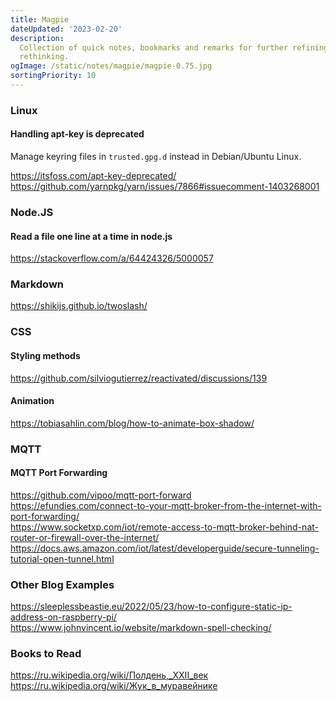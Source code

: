 ```yaml
---
title: Magpie
dateUpdated: '2023-02-20'
description:
  Collection of quick notes, bookmarks and remarks for further refining and
  rethinking.
ogImage: /static/notes/magpie/magpie-0.75.jpg
sortingPriority: 10
---
```


### Linux

#### Handling apt-key is deprecated

Manage keyring files in `trusted.gpg.d` instead in Debian/Ubuntu Linux.

https://itsfoss.com/apt-key-deprecated/<br />
https://github.com/yarnpkg/yarn/issues/7866#issuecomment-1403268001

### Node.JS

#### Read a file one line at a time in node.js

https://stackoverflow.com/a/64424326/5000057

### Markdown

https://shikijs.github.io/twoslash/

### CSS

#### Styling methods

https://github.com/silviogutierrez/reactivated/discussions/139

#### Animation

https://tobiasahlin.com/blog/how-to-animate-box-shadow/

### MQTT

#### MQTT Port Forwarding

https://github.com/vipoo/mqtt-port-forward<br />
https://efundies.com/connect-to-your-mqtt-broker-from-the-internet-with-port-forwarding/<br />
https://www.socketxp.com/iot/remote-access-to-mqtt-broker-behind-nat-router-or-firewall-over-the-internet/<br />
https://docs.aws.amazon.com/iot/latest/developerguide/secure-tunneling-tutorial-open-tunnel.html

### Other Blog Examples

https://sleeplessbeastie.eu/2022/05/23/how-to-configure-static-ip-address-on-raspberry-pi/<br />
https://www.johnvincent.io/website/markdown-spell-checking/


### Books to Read

https://ru.wikipedia.org/wiki/Полдень,_XXII_век<br />
https://ru.wikipedia.org/wiki/Жук_в_муравейнике
